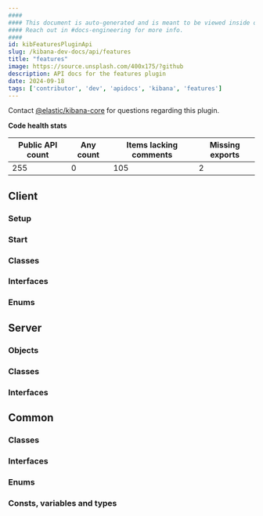 ```yaml
---
####
#### This document is auto-generated and is meant to be viewed inside our experimental, new docs system.
#### Reach out in #docs-engineering for more info.
####
id: kibFeaturesPluginApi
slug: /kibana-dev-docs/api/features
title: "features"
image: https://source.unsplash.com/400x175/?github
description: API docs for the features plugin
date: 2024-09-18
tags: ['contributor', 'dev', 'apidocs', 'kibana', 'features']
---
```




Contact [@elastic/kibana-core](https://github.com/orgs/elastic/teams/kibana-core) for questions regarding this plugin.

**Code health stats**

| Public API count  | Any count | Items lacking comments | Missing exports |
|-------------------|-----------|------------------------|-----------------|
| 255 | 0 | 105 | 2 |

## Client

### Setup
<DocDefinitionList data={[featuresObj.client.setup]}/>

### Start
<DocDefinitionList data={[featuresObj.client.start]}/>

### Classes
<DocDefinitionList data={featuresObj.client.classes}/>

### Interfaces
<DocDefinitionList data={featuresObj.client.interfaces}/>

### Enums
<DocDefinitionList data={featuresObj.client.enums}/>

## Server

### Objects
<DocDefinitionList data={featuresObj.server.objects}/>

### Classes
<DocDefinitionList data={featuresObj.server.classes}/>

### Interfaces
<DocDefinitionList data={featuresObj.server.interfaces}/>

## Common

### Classes
<DocDefinitionList data={featuresObj.common.classes}/>

### Interfaces
<DocDefinitionList data={featuresObj.common.interfaces}/>

### Enums
<DocDefinitionList data={featuresObj.common.enums}/>

### Consts, variables and types
<DocDefinitionList data={featuresObj.common.misc}/>

